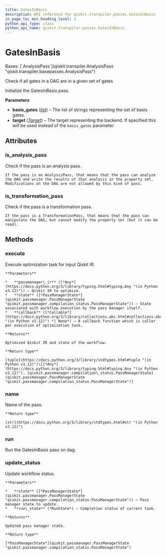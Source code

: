 ```yaml
---
title: GatesInBasis
description: API reference for qiskit.transpiler.passes.GatesInBasis
in_page_toc_min_heading_level: 1
python_api_type: class
python_api_name: qiskit.transpiler.passes.GatesInBasis
---
```


# GatesInBasis

<Class id="qiskit.transpiler.passes.GatesInBasis" isDedicatedPage={true} github="https://github.com/Qiskit/qiskit/tree/main/qiskit/transpiler/passes/utils/gates_basis.py#L23-L51" signature="qiskit.transpiler.passes.GatesInBasis(*args, **kwargs)" modifiers="class">
  Bases: [`AnalysisPass`](qiskit.transpiler.AnalysisPass "qiskit.transpiler.basepasses.AnalysisPass")

  Check if all gates in a DAG are in a given set of gates

  Initialize the GatesInBasis pass.

  **Parameters**

  *   **basis\_gates** ([*list*](https://docs.python.org/3/library/stdtypes.html#list "(in Python v3.12)")) – The list of strings representing the set of basis gates.
  *   **target** ([*Target*](qiskit.transpiler.Target "qiskit.transpiler.Target")) – The target representing the backend. If specified this will be used instead of the `basis_gates` parameter

  ## Attributes

  ### is\_analysis\_pass

  <Attribute id="qiskit.transpiler.passes.GatesInBasis.is_analysis_pass">
    Check if the pass is an analysis pass.

    If the pass is an AnalysisPass, that means that the pass can analyze the DAG and write the results of that analysis in the property set. Modifications on the DAG are not allowed by this kind of pass.
  </Attribute>

  ### is\_transformation\_pass

  <Attribute id="qiskit.transpiler.passes.GatesInBasis.is_transformation_pass">
    Check if the pass is a transformation pass.

    If the pass is a TransformationPass, that means that the pass can manipulate the DAG, but cannot modify the property set (but it can be read).
  </Attribute>

  ## Methods

  ### execute

  <Function id="qiskit.transpiler.passes.GatesInBasis.execute" github="https://github.com/Qiskit/qiskit/tree/main/qiskit/passmanager/base_tasks.py#L72-L118" signature="execute(passmanager_ir, state, callback=None)">
    Execute optimization task for input Qiskit IR.

    **Parameters**

    *   **passmanager\_ir** ([*Any*](https://docs.python.org/3/library/typing.html#typing.Any "(in Python v3.12)")) – Qiskit IR to optimize.
    *   **state** ([*PassManagerState*](qiskit.passmanager.PassManagerState "qiskit.passmanager.compilation_status.PassManagerState")) – State associated with workflow execution by the pass manager itself.
    *   **callback** ([*Callable*](https://docs.python.org/3/library/collections.abc.html#collections.abc.Callable "(in Python v3.12)") *| None*) – A callback function which is caller per execution of optimization task.

    **Returns**

    Optimized Qiskit IR and state of the workflow.

    **Return type**

    [tuple](https://docs.python.org/3/library/stdtypes.html#tuple "(in Python v3.12)")\[[*Any*](https://docs.python.org/3/library/typing.html#typing.Any "(in Python v3.12)"), [qiskit.passmanager.compilation\_status.PassManagerState](qiskit.passmanager.PassManagerState "qiskit.passmanager.compilation_status.PassManagerState")]
  </Function>

  ### name

  <Function id="qiskit.transpiler.passes.GatesInBasis.name" github="https://github.com/Qiskit/qiskit/tree/main/qiskit/passmanager/base_tasks.py#L68-L70" signature="name()">
    Name of the pass.

    **Return type**

    [str](https://docs.python.org/3/library/stdtypes.html#str "(in Python v3.12)")
  </Function>

  ### run

  <Function id="qiskit.transpiler.passes.GatesInBasis.run" github="https://github.com/Qiskit/qiskit/tree/main/qiskit/transpiler/passes/utils/gates_basis.py#L42-L51" signature="run(dag)">
    Run the GatesInBasis pass on dag.
  </Function>

  ### update\_status

  <Function id="qiskit.transpiler.passes.GatesInBasis.update_status" github="https://github.com/Qiskit/qiskit/tree/main/qiskit/passmanager/base_tasks.py#L120-L138" signature="update_status(state, run_state)">
    Update workflow status.

    **Parameters**

    *   **state** ([*PassManagerState*](qiskit.passmanager.PassManagerState "qiskit.passmanager.compilation_status.PassManagerState")) – Pass manager state to update.
    *   **run\_state** (*RunState*) – Completion status of current task.

    **Returns**

    Updated pass manager state.

    **Return type**

    [*PassManagerState*](qiskit.passmanager.PassManagerState "qiskit.passmanager.compilation_status.PassManagerState")
  </Function>
</Class>

